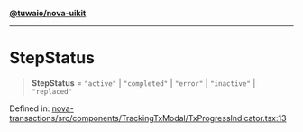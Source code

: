 [**@tuwaio/nova-uikit**](../../../README.md)

***

# StepStatus

> **StepStatus** = `"active"` \| `"completed"` \| `"error"` \| `"inactive"` \| `"replaced"`

Defined in: [nova-transactions/src/components/TrackingTxModal/TxProgressIndicator.tsx:13](https://github.com/TuwaIO/nova-uikit/blob/047759965cf61f0df6200715d450b9218dd9d35b/packages/nova-transactions/src/components/TrackingTxModal/TxProgressIndicator.tsx#L13)

